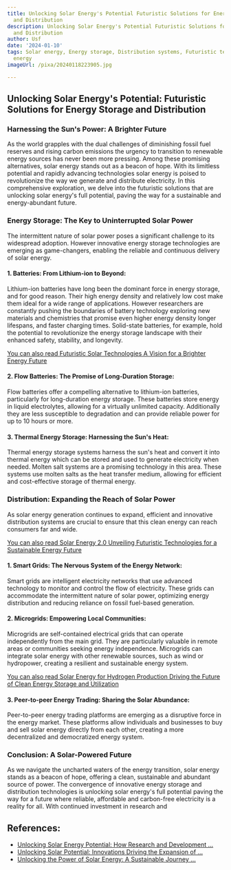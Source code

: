 ```yaml
---
title: Unlocking Solar Energy's Potential Futuristic Solutions for Energy Storage
  and Distribution
description: Unlocking Solar Energy's Potential Futuristic Solutions for Energy Storage
  and Distribution
author: Usf
date: '2024-01-10'
tags: Solar energy, Energy storage, Distribution systems, Futuristic technology, Renewable
  energy
imageUrl: /pixa/20240118223905.jpg

---
```

## Unlocking Solar Energy's Potential: Futuristic Solutions for  Energy Storage and Distribution

### Harnessing the Sun's Power: A Brighter Future

As the world  grapples with the dual challenges of diminishing fossil fuel reserves and rising carbon emissions the urgency to transition to renewable energy sources has never been more pressing. Among these  promising alternatives, solar energy stands out as a beacon of hope. With its limitless  potential and rapidly advancing technologies solar energy is  poised to revolutionize the way we generate  and distribute  electricity. In  this comprehensive exploration, we delve into the  futuristic solutions that are unlocking solar  energy's full potential, paving the way for a sustainable and  energy-abundant future.

### Energy Storage: The Key to  Uninterrupted Solar Power

The intermittent nature of solar power  poses a significant challenge  to its widespread adoption. However innovative energy storage technologies are emerging as game-changers, enabling the reliable and continuous delivery of solar energy.

#### 1.  Batteries: From Lithium-ion to Beyond:

Lithium-ion batteries have long been the dominant force in energy storage, and for good reason. Their high energy density and relatively low cost make them ideal for a wide range of applications.  However researchers are constantly pushing the boundaries  of battery technology  exploring new materials  and chemistries that promise even higher energy density longer lifespans, and faster charging  times. Solid-state batteries, for example, hold the potential to revolutionize the energy storage landscape with  their enhanced safety, stability, and longevity.

[You can also read Futuristic Solar Technologies A  Vision for a Brighter Energy Future](Futuristic%20Solar%20Technologies%20A%20Vision%20for%20a%20Brighter%20Energy%20Future)


#### 2.  Flow Batteries: The Promise of Long-Duration  Storage:

Flow batteries offer a compelling alternative to lithium-ion batteries, particularly for long-duration energy storage. These  batteries store energy  in liquid electrolytes, allowing for  a virtually unlimited capacity. Additionally they are less susceptible to degradation and can provide reliable power for  up  to 10  hours or more.

####  3. Thermal Energy Storage: Harnessing the Sun's Heat:

Thermal energy storage systems harness the sun's heat and convert it into thermal energy which  can be stored and used to generate electricity when needed. Molten salt systems are a promising technology in this area. These systems use molten salts as the heat transfer  medium, allowing for efficient and cost-effective storage  of thermal energy.

### Distribution: Expanding the Reach of Solar Power

As  solar energy generation continues to  expand, efficient and innovative distribution systems are crucial to  ensure that this clean energy can reach consumers far  and wide.

[You can also read Solar Energy 2.0 Unveiling Futuristic Technologies for a Sustainable Energy Future](Solar%20Energy%202.0%20Unveiling%20Futuristic%20Technologies%20for%20a%20Sustainable%20Energy%20Future)


#### 1. Smart Grids: The  Nervous System of the Energy Network:

Smart grids are intelligent electricity  networks  that use advanced technology to monitor and control  the flow of electricity. These grids  can accommodate the intermittent nature of solar power, optimizing energy  distribution and reducing  reliance on fossil  fuel-based generation.

#### 2. Microgrids: Empowering Local Communities:

Microgrids are self-contained electrical grids that can operate independently from the main grid. They are particularly valuable in remote areas or communities seeking energy independence. Microgrids can integrate solar energy with  other renewable sources, such as wind or hydropower, creating a resilient and sustainable energy system.

[You can also read Solar Energy for Hydrogen Production Driving the Future of Clean Energy Storage and Utilization](Solar%20Energy%20for%20Hydrogen%20Production%20Driving%20the%20Future%20of%20Clean%20Energy%20Storage%20and%20Utilization)


#### 3. Peer-to-peer Energy Trading: Sharing the Solar Abundance:

Peer-to-peer energy  trading platforms are emerging as a disruptive force in the energy market.  These  platforms allow individuals and businesses to buy and sell solar energy directly from each other, creating  a  more decentralized and democratized energy system.

### Conclusion: A Solar-Powered Future

As we navigate  the uncharted waters  of the energy transition,  solar energy stands as  a beacon  of hope, offering a clean, sustainable and abundant source of power. The convergence of innovative energy storage and  distribution technologies  is unlocking solar energy's  full  potential paving the way for a  future where reliable, affordable and carbon-free electricity is a reality for  all. With continued investment in research and

## References:
- [Unlocking Solar Energy Potential: How Research and Development ...](https://energy5.com/unlocking-solar-energy-potential-how-research-and-development-drives-success)
- [Unlocking Solar Potential: Innovations Driving the Expansion of ...](https://energy5.com/unlocking-solar-potential-innovations-driving-the-expansion-of-renewable-energy-sources)
- [Unlocking the Power of Solar Energy: A Sustainable Journey ...](https://www.linkedin.com/pulse/unlocking-power-solar-energy-sustainable-journey-rjllf?trk=public_post_main-feed-card_feed-article-content)
